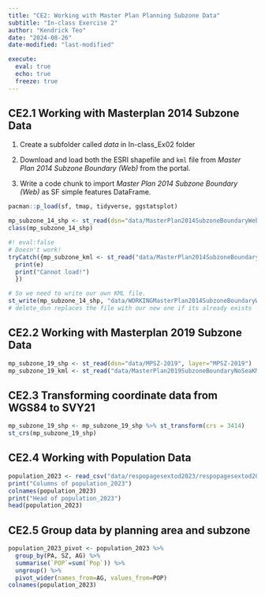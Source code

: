 ```yaml
---
title: "CE2: Working with Master Plan Planning Subzone Data"
subtitle: "In-class Exercise 2"
author: "Kendrick Teo"
date: "2024-08-26"
date-modified: "last-modified"

execute: 
  eval: true
  echo: true
  freeze: true
---
```


## CE2.1 Working with Masterplan 2014 Subzone Data

1. Create a subfolder called *data* in In-class_Ex02 folder

2. Download and load both the ESRI shapefile and `kml` file from *Master Plan 2014 Subzone Boundary (Web)* from the portal.

3. Write a code chunk to import *Master Plan 2014 Subzone Boundary (Web)* as SF simple features DataFrame.

```r
pacman::p_load(sf, tmap, tidyverse, ggstatsplot)

mp_subzone_14_shp <- st_read(dsn="data/MasterPlan2014SubzoneBoundaryWebSHP", layer="MP14_SUBZONE_WEB_PL")
class(mp_subzone_14_shp)

#! eval:false
# Doesn't work!
tryCatch({mp_subzone_kml <- st_read("data/MasterPlan2014SubzoneBoundaryWebKML.kml")}, error=function(e) {
  print(e)
  print("Cannot load!")
  })

# So we need to write our own KML file.
st_write(mp_subzone_14_shp, "data/WORKINGMasterPlan2014SubzoneBoundaryWebKML.kml", delete_dsn=TRUE)
# delete_dsn replaces the file with our new one if its already exists
```

## CE2.2 Working with Masterplan 2019 Subzone Data

```r
mp_subzone_19_shp <- st_read(dsn="data/MPSZ-2019", layer="MPSZ-2019")
mp_subzone_19_kml <- st_read("data/MasterPlan2019SubzoneBoundaryNoSeaKML.kml")
```

## CE2.3 Transforming coordinate data from WGS84 to SVY21

```r
mp_subzone_19_shp <- mp_subzone_19_shp %>% st_transform(crs = 3414)
st_crs(mp_subzone_19_shp)
```


## CE2.4 Working with Population Data

```r
population_2023 <- read_csv("data/respopagesextod2023/respopagesextod2023.csv")
print("Columns of population_2023")
colnames(population_2023)
print("Head of population_2023")
head(population_2023)
```

## CE2.5 Group data by planning area and subzone

```r
population_2023_pivot <- population_2023 %>%
  group_by(PA, SZ, AG) %>%
  summarise(`POP`=sum(`Pop`)) %>%
  ungroup() %>%
  pivot_wider(names_from=AG, values_from=POP)
colnames(population_2023)
```